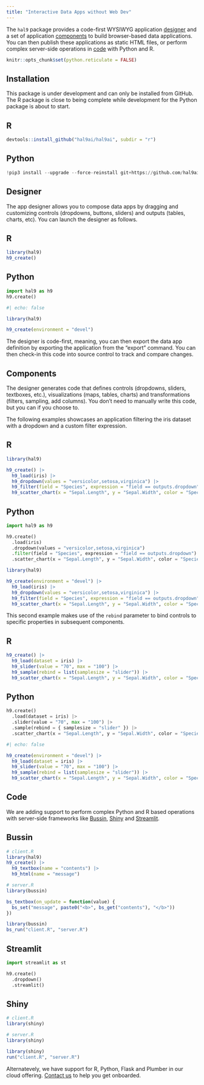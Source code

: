 ```yaml
---
title: "Interactive Data Apps without Web Dev"
---
```


The `hal9` package provides a code-first WYSIWYG application [designer](#designer) and a set of application [components](#components) to build browser-based data applications. You can then publish these applications as static HTML files, or perform complex server-side operations in [code](#code) with Python and R.

```r
knitr::opts_chunk$set(python.reticulate = FALSE)
```

## Installation

This package is under development and can only be installed from GitHub. The R package is close to being complete while development for the Python package is about to start.

::: {.panel-tabset}

## R

```r
devtools::install_github("hal9ai/hal9ai", subdir = "r")
```

## Python

```python
!pip3 install --upgrade --force-reinstall git+https://github.com/hal9ai/hal9ai.git#subdirectory=python
```

:::

## Designer

The app designer allows you to compose data apps by dragging and customizing controls (dropdowns, buttons, sliders) and outputs (tables, charts, etc). You can launch the designer as follows.

::: {.panel-tabset}

## R

```r
library(hal9)
h9_create()
```

## Python

```python
import hal9 as h9
h9.create()
```

:::

```r
#| echo: false

library(hal9)

h9_create(environment = "devel")
```

The designer is code-first, meaning, you can then export the data app definition by exporting the application from the "export" command. You can then check-in this code into source control to track and compare changes.

## Components

The designer generates code that defines controls (dropdowns, sliders, textboxes, etc.), visualizations (maps, tables, charts) and transformations (filters, sampling, add columns). You don't need to manually write this code, but you can if you choose to.

The following examples showcases an application filtering the iris dataset with a dropdown and a custom filter expression.

::: {.panel-tabset}

## R

```r
library(hal9)

h9_create() |>
  h9_load(iris) |>
  h9_dropdown(values = "versicolor,setosa,virginica") |>
  h9_filter(field = "Species", expression = "field == outputs.dropdown") |>
  h9_scatter_chart(x = "Sepal.Length", y = "Sepal.Width", color = "Species")
```

## Python

```python
import hal9 as h9

h9.create()
  .load(iris)
  .dropdown(values = "versicolor,setosa,virginica")
  .filter(field = "Species", expression = "field == outputs.dropdown")
  .scatter_chart(x = "Sepal.Length", y = "Sepal.Width", color = "Species")
```

:::

```r
library(hal9)

h9_create(environment = "devel") |>
  h9_load(iris) |>
  h9_dropdown(values = "versicolor,setosa,virginica") |>
  h9_filter(field = "Species", expression = "field == outputs.dropdown") |>
  h9_scatter_chart(x = "Sepal.Length", y = "Sepal.Width", color = "Species")
```

This second example makes use of the `rebind` parameter to bind controls to specific properties in subsequent components.

::: {.panel-tabset}

## R

```r
h9_create() |>
  h9_load(dataset = iris) |>
  h9_slider(value = "70", max = "100") |>
  h9_sample(rebind = list(samplesize = "slider")) |>
  h9_scatter_chart(x = "Sepal.Length", y = "Sepal.Width", color = "Species")
```

## Python

```python
h9.create()
  .load(dataset = iris) |>
  .slider(value = "70", max = "100") |>
  .sample(rebind = { samplesize = "slider" }) |>
  .scatter_chart(x = "Sepal.Length", y = "Sepal.Width", color = "Species")
```

:::


```r
#| echo: false

h9_create(environment = "devel") |>
  h9_load(dataset = iris) |>
  h9_slider(value = "70", max = "100") |>
  h9_sample(rebind = list(samplesize = "slider")) |>
  h9_scatter_chart(x = "Sepal.Length", y = "Sepal.Width", color = "Species")
```

## Code

We are adding support to perform complex Python and R based operations with server-side frameworks like [Bussin](https://bussin.ai), [Shiny](https://shiny.rstudio.com/) and [Streamlit](https://streamlit.io/).

::: {.panel-tabset}

## Bussin

```r
# client.R
library(hal9)
h9_create() |>
  h9_textbox(name = "contents") |>
  h9_html(name = "message")
```

```r
# server.R
library(bussin)

bs_textbox(on_update = function(value) {
  bs_set("message", paste0("<b>", bs_get("contents"), "</b>"))
})
```

```r
library(bussin)
bs_run("client.R", "server.R")
```

## Streamlit

```python
import streamlit as st

h9.create()
  .dropdown()
  .streamlit()
```

## Shiny

```r
# client.R
library(shiny)
```

```r
# server.R
library(shiny)
```

```r
library(shiny)
run("client.R", "server.R")
```

:::

Alternatevely, we have support for R, Python, Flask and Plumber in our cloud offering. [Contact us](info@hal9.ai) to help you get onboarded.

